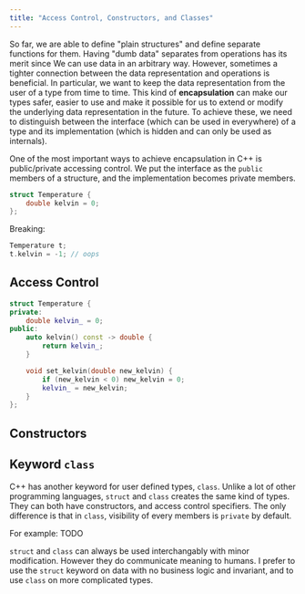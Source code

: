 ```yaml
---
title: "Access Control, Constructors, and Classes"
---
```


So far, we are able to define "plain structures" and define separate functions for them.
Having "dumb data" separates from operations has its merit since
We can use data in an arbitrary way.
However, sometimes a tighter connection between the data representation and operations is beneficial.
In particular, we want to keep the data representation from the user of a type from time to time.
This kind of **encapsulation** can make our types safer,
easier to use and make it possible for us to extend or modify the underlying data representation in the future.
To achieve these, we need to distinguish between the interface (which can be used in everywhere) of a type and its implementation (which is hidden and can only be used as internals). 

One of the most important ways to achieve encapsulation in C++ is public/private accessing control.
We put the interface as the `public` members of a structure, and the implementation becomes private members.

```cpp
struct Temperature {
    double kelvin = 0;
};
```

Breaking:

```cpp
Temperature t;
t.kelvin = -1; // oops
```

## Access Control

```cpp
struct Temperature {
private:
    double kelvin_ = 0;
public:
    auto kelvin() const -> double {
        return kelvin_;
    }

    void set_kelvin(double new_kelvin) {
        if (new_kelvin < 0) new_kelvin = 0;
        kelvin_ = new_kelvin;
    }
};
```

## Constructors

## Keyword `class`

C++  has another keyword for user defined types, `class`.
Unlike a lot of other programming languages, `struct` and `class` creates the same kind of types.
They can both have constructors, and access control specifiers.
The only difference is that in `class`,
visibility of every members is `private` by default.

For example: TODO

`struct` and `class` can always be used interchangably with minor modification.
However they do communicate meaning to humans.
I prefer to use the `struct` keyword on data with no business logic and invariant,
and to use `class` on more complicated types.
